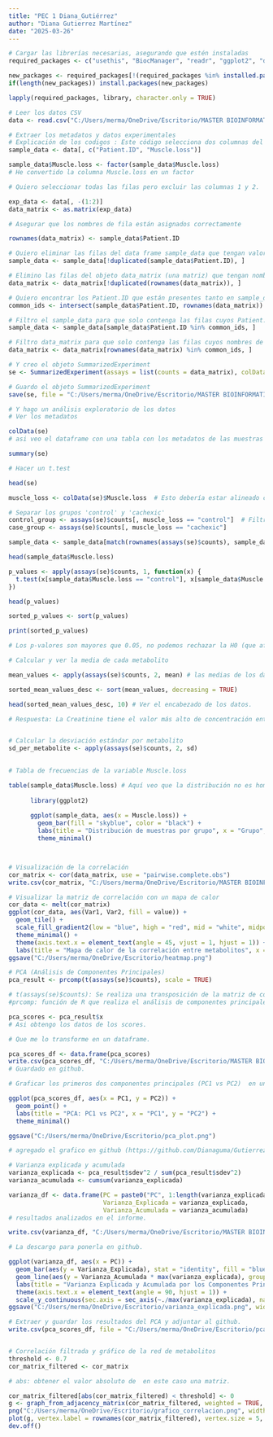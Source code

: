 ---
title: "PEC 1 Diana_Gutiérrez"
author: "Diana Gutierrez Martínez"
date: "2025-03-26"
---


```{r}
# Cargar las librerías necesarias, asegurando que estén instaladas
required_packages <- c("usethis", "BiocManager", "readr", "ggplot2", "dplyr", "patchwork", "GGally", "tidyr", "reshape2", "igraph", "KEGGREST")

new_packages <- required_packages[!(required_packages %in% installed.packages()[,"Package"])]
if(length(new_packages)) install.packages(new_packages)

lapply(required_packages, library, character.only = TRUE)

# Leer los datos CSV
data <- read.csv("C:/Users/merma/OneDrive/Escritorio/MASTER BIOINFORMATICA/analisis de datos omicos/Gutiérrez -Martínez -Diana-PEC1/human_cachexia.csv")

# Extraer los metadatos y datos experimentales
# Explicación de los codigos : Este código selecciona dos columnas del data y las guarda en el objeto sample_data. 
sample_data <- data[, c("Patient.ID", "Muscle.loss")]

sample_data$Muscle.loss <- factor(sample_data$Muscle.loss)
# He convertido la columna Muscle.loss en un factor

# Quiero seleccionar todas las filas pero excluir las columnas 1 y 2.

exp_data <- data[, -(1:2)]
data_matrix <- as.matrix(exp_data)

# Asegurar que los nombres de fila están asignados correctamente

rownames(data_matrix) <- sample_data$Patient.ID

# Quiero eliminar las filas del data frame sample_data que tengan valores duplicados en la columna Patient.ID.
sample_data <- sample_data[!duplicated(sample_data$Patient.ID), ]

# Elimino las filas del objeto data_matrix (una matriz) que tengan nombres de fila duplicados.
data_matrix <- data_matrix[!duplicated(rownames(data_matrix)), ]

# Quiero encontrar los Patient.ID que están presentes tanto en sample_data como en data_matrix
common_ids <- intersect(sample_data$Patient.ID, rownames(data_matrix))

# Filtro el sample_data para que solo contenga las filas cuyos Patient.ID están presentes en common_ids
sample_data <- sample_data[sample_data$Patient.ID %in% common_ids, ]

# Filtro data_matrix para que solo contenga las filas cuyos nombres de fila coinciden con los common_ids.
data_matrix <- data_matrix[rownames(data_matrix) %in% common_ids, ]

# Y creo el objeto SummarizedExperiment
se <- SummarizedExperiment(assays = list(counts = data_matrix), colData = sample_data)

# Guardo el objeto SummarizedExperiment
save(se, file = "C:/Users/merma/OneDrive/Escritorio/MASTER BIOINFORMATICA/analisis de datos omicos/Gutiérrez -Martínez -Diana-PEC1/SummarizedExperiment_Diana_Gutiérrez.rda")

# Y hago un análisis exploratorio de los datos
# Ver los metadatos

colData(se) 
# asi veo el dataframe con una tabla con los metadatos de las muestras (columnas) en el objeto SummarizedExperiment

summary(se)

# Hacer un t.test

head(se)

muscle_loss <- colData(se)$Muscle.loss  # Esto debería estar alineado con las columnas de la matriz

# Separar los grupos 'control' y 'cachexic'
control_group <- assays(se)$counts[, muscle_loss == "control"]  # Filtro por columnas
case_group <- assays(se)$counts[, muscle_loss == "cachexic"]

sample_data <- sample_data[match(rownames(assays(se)$counts), sample_data$Patient.ID), ]

head(sample_data$Muscle.loss)

p_values <- apply(assays(se)$counts, 1, function(x) {
  t.test(x[sample_data$Muscle.loss == "control"], x[sample_data$Muscle.loss == "cachexic"])$p.value
})

head(p_values)

sorted_p_values <- sort(p_values)

print(sorted_p_values)

# Los p-valores son mayores que 0.05, no podemos rechazar la H0 (que afirma  que no hay diferencias entre los grupos). Por tanto, no encontramos evidencia suficiente para decir que los metabolitos analizados difieren significativamente entre los grupos de pacientes cachexicos y controles.

# Calcular y ver la media de cada metabolito

mean_values <- apply(assays(se)$counts, 2, mean) # las medias de los datos. 

sorted_mean_values_desc <- sort(mean_values, decreasing = TRUE)

head(sorted_mean_values_desc, 10) # Ver el encabezado de los datos. 

# Respuesta: La Creatinine tiene el valor más alto de concentración entre los metabolitos estudiados, con 9521.7754, seguido por Hippurate (2614.1479) y Citrate (2423.4689). Esto sugiere que la creatinina podría ser uno de los metabolitos más presentes en las muestras que estás analizando.


# Calcular la desviación estándar por metabolito
sd_per_metabolite <- apply(assays(se)$counts, 2, sd)

      
# Tabla de frecuencias de la variable Muscle.loss 

table(sample_data$Muscle.loss) # Aquí veo que la distribución no es homogenea. 
      
      library(ggplot2)
      
      ggplot(sample_data, aes(x = Muscle.loss)) +
        geom_bar(fill = "skyblue", color = "black") +
        labs(title = "Distribución de muestras por grupo", x = "Grupo", y = "Frecuencia") +
        theme_minimal()



# Visualización de la correlación
cor_matrix <- cor(data_matrix, use = "pairwise.complete.obs")
write.csv(cor_matrix, "C:/Users/merma/OneDrive/Escritorio/MASTER BIOINFORMATICA/analisis de datos omicos/Gutiérrez -Martínez -Diana-PEC1/correlation_matrix.csv")

# Visualizar la matriz de correlación con un mapa de calor
cor_data <- melt(cor_matrix)
ggplot(cor_data, aes(Var1, Var2, fill = value)) +
  geom_tile() +
  scale_fill_gradient2(low = "blue", high = "red", mid = "white", midpoint = 0, limit = c(-1, 1)) +
  theme_minimal() +
  theme(axis.text.x = element_text(angle = 45, vjust = 1, hjust = 1)) +
  labs(title = "Mapa de calor de la correlación entre metabolitos", x = "Metabolito", y = "Metabolito")
ggsave("C:/Users/merma/OneDrive/Escritorio/heatmap.png")

# PCA (Análisis de Componentes Principales) 
pca_result <- prcomp(t(assays(se)$counts), scale = TRUE)

# t(assays(se)$counts): Se realiza una transposición de la matriz de conteos. Porque en el análisis de componentes principales (PCA), cada fila es en este caso, un gen, y cada columna una muestra.
#prcomp: función de R que realiza el análisis de componentes principales (PCA), descompone la matriz de datos utilizando el método de descomposición en valores singulares. 

pca_scores <- pca_result$x 
# Asi obtengo los datos de los scores. 

# Que me lo transforme en un dataframe. 

pca_scores_df <- data.frame(pca_scores) 
write.csv(pca_scores_df, "C:/Users/merma/OneDrive/Escritorio/MASTER BIOINFORMATICA/analisis de datos omicos/Gutiérrez -Martínez -Diana-PEC1/pca_scores.csv") 
# Guardado en github. 

# Graficar los primeros dos componentes principales (PC1 vs PC2)  en un gráfico de dispersión

ggplot(pca_scores_df, aes(x = PC1, y = PC2)) +
  geom_point() +
  labs(title = "PCA: PC1 vs PC2", x = "PC1", y = "PC2") +
  theme_minimal()

ggsave("C:/Users/merma/OneDrive/Escritorio/pca_plot.png")

# agregado el grafico en github (https://github.com/Dianaguma/Gutierrez_Martinez_Diana_PEC1)

# Varianza explicada y acumulada
varianza_explicada <- pca_result$sdev^2 / sum(pca_result$sdev^2)
varianza_acumulada <- cumsum(varianza_explicada)

varianza_df <- data.frame(PC = paste0("PC", 1:length(varianza_explicada)),
                          Varianza_Explicada = varianza_explicada,
                          Varianza_Acumulada = varianza_acumulada)
# resultados analizados en el informe. 

write.csv(varianza_df, "C:/Users/merma/OneDrive/Escritorio/MASTER BIOINFORMATICA/analisis de datos omicos/Gutiérrez -Martínez -Diana-PEC1/varianza_explicada.csv", row.names = FALSE) 

# La descargo para ponerla en github. 

ggplot(varianza_df, aes(x = PC)) +
  geom_bar(aes(y = Varianza_Explicada), stat = "identity", fill = "blue", alpha = 0.6) +
  geom_line(aes(y = Varianza_Acumulada * max(varianza_explicada), group = 1), color = "red", linewidth = 1) +
  labs(title = "Varianza Explicada y Acumulada por los Componentes Principales", x = "Componente Principal", y = "Proporción de Varianza / Acumulada") +
  theme(axis.text.x = element_text(angle = 90, hjust = 1)) +
  scale_y_continuous(sec.axis = sec_axis(~./max(varianza_explicada), name = "Proporción Acumulada"))
ggsave("C:/Users/merma/OneDrive/Escritorio/varianza_explicada.png", width = 10, height = 6, dpi = 300)

# Extraer y guardar los resultados del PCA y adjuntar al github. 
write.csv(pca_scores_df, file = "C:/Users/merma/OneDrive/Escritorio/pca_scores.csv")


# Correlación filtrada y gráfico de la red de metabolitos
threshold <- 0.7
cor_matrix_filtered <- cor_matrix

# abs: obtener el valor absoluto de  en este caso una matriz. 

cor_matrix_filtered[abs(cor_matrix_filtered) < threshold] <- 0
g <- graph_from_adjacency_matrix(cor_matrix_filtered, weighted = TRUE, mode = "undirected")
png("C:/Users/merma/OneDrive/Escritorio/grafico_correlacion.png", width = 800, height = 800)
plot(g, vertex.label = rownames(cor_matrix_filtered), vertex.size = 5, edge.width = E(g)$weight * 5)
dev.off()


```
